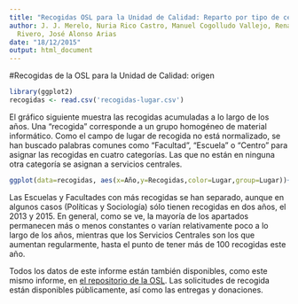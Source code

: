 ```yaml
---
title: "Recogidas OSL para la Unidad de Calidad: Reparto por tipo de centro"
author: J. J. Merelo, Nuria Rico Castro, Manuel Cogolludo Vallejo, Renato Luis Ramírez
  Rivero, José Alonso Arias
date: "18/12/2015"
output: html_document
---
```


#Recogidas de la OSL para la Unidad de Calidad: origen 

```r
library(ggplot2)
recogidas <- read.csv('recogidas-lugar.csv')
```

El gráfico siguiente muestra las recogidas acumuladas a lo largo de los años. Una "recogida" corresponde a un grupo homogéneo de material informático. Como el campo de lugar de recogida no está normalizado, se han buscado palabras comunes como "Facultad", "Escuela" o "Centro" para asignar las recogidas en cuatro categorías. Las que no están en ninguna otra categoría se asignan a servicios centrales. 


```r
ggplot(data=recogidas, aes(x=Año,y=Recogidas,color=Lugar,group=Lugar))+geom_line()+geom_point()
```

Las Escuelas y Facultades con más recogidas se han separado, aunque en algunos casos (Políticas y Sociología) sólo tienen recogidas en dos años, el 2013 y 2015. En general, como se ve, la mayoría de los apartados permanecen más o menos constantes o varían relativamente poco a lo largo de los años, mientras que los Servicios Centrales son los que aumentan regularmente, hasta el punto de tener más de 100 recogidas este año. 

Todos los datos de este informe están también disponibles, como este mismo informe, en [el repositorio de la OSL](http://github.com/oslugr/recogidas). Las solicitudes de recogida están disponibles públicamente, así como las entregas y donaciones.
